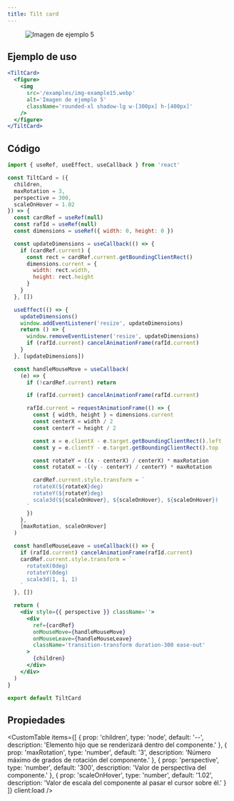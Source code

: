 ```yaml
---
title: Tilt card
---
```



<div className='flex items-center justify-center mx-auto not-prose'>
  <Alert
    title='Pista'
    content='Mueve tu mouse sobre la tarjeta para ver el efecto 3D 🪄.'
    type='default'
    styleVariant='bordered'
    client:load
  />
</div>

<div className='flex items-center justify-center pt-10 pb-20 not-prose'>
  <TiltCard client:load>
    <figure>
      <img
        src='/examples/img-example15.webp'
        alt='Imagen de ejemplo 5'
        className='rounded-xl shadow-lg w-[300px] h-[400px]'
      />
    </figure>
  </TiltCard>
</div>

## Ejemplo de uso

<CodeBlock client:load>

```jsx
<TiltCard>
  <figure>
    <img
      src='/examples/img-example15.webp'
      alt='Imagen de ejemplo 5'
      className='rounded-xl shadow-lg w-[300px] h-[400px]'
    />
  </figure>
</TiltCard>
```

</CodeBlock>

## Código

<CodeBlock client:load>

```jsx
import { useRef, useEffect, useCallback } from 'react'

const TiltCard = ({
  children,
  maxRotation = 3,
  perspective = 300,
  scaleOnHover = 1.02
}) => {
  const cardRef = useRef(null)
  const rafId = useRef(null)
  const dimensions = useRef({ width: 0, height: 0 })

  const updateDimensions = useCallback(() => {
    if (cardRef.current) {
      const rect = cardRef.current.getBoundingClientRect()
      dimensions.current = {
        width: rect.width,
        height: rect.height
      }
    }
  }, [])

  useEffect(() => {
    updateDimensions()
    window.addEventListener('resize', updateDimensions)
    return () => {
      window.removeEventListener('resize', updateDimensions)
      if (rafId.current) cancelAnimationFrame(rafId.current)
    }
  }, [updateDimensions])

  const handleMouseMove = useCallback(
    (e) => {
      if (!cardRef.current) return

      if (rafId.current) cancelAnimationFrame(rafId.current)

      rafId.current = requestAnimationFrame(() => {
        const { width, height } = dimensions.current
        const centerX = width / 2
        const centerY = height / 2

        const x = e.clientX - e.target.getBoundingClientRect().left
        const y = e.clientY - e.target.getBoundingClientRect().top

        const rotateY = ((x - centerX) / centerX) * maxRotation
        const rotateX = -((y - centerY) / centerY) * maxRotation

        cardRef.current.style.transform = `
        rotateX(${rotateX}deg)
        rotateY(${rotateY}deg)
        scale3d(${scaleOnHover}, ${scaleOnHover}, ${scaleOnHover})
      `
      })
    },
    [maxRotation, scaleOnHover]
  )

  const handleMouseLeave = useCallback(() => {
    if (rafId.current) cancelAnimationFrame(rafId.current)
    cardRef.current.style.transform = `
      rotateX(0deg)
      rotateY(0deg)
      scale3d(1, 1, 1)
    `
  }, [])

  return (
    <div style={{ perspective }} className=''>
      <div
        ref={cardRef}
        onMouseMove={handleMouseMove}
        onMouseLeave={handleMouseLeave}
        className='transition-transform duration-300 ease-out'
      >
        {children}
      </div>
    </div>
  )
}

export default TiltCard
```

</CodeBlock>

## Propiedades

<CustomTable
  items={[
    {
      prop: 'children',
      type: 'node',
      default: '--',
      description: 'Elemento hijo que se renderizará dentro del componente.'
    },
    {
      prop: 'maxRotation',
      type: 'number',
      default: '3',
      description: 'Número máximo de grados de rotación del componente.'
    },
    {
      prop: 'perspective',
      type: 'number',
      default: '300',
      description: 'Valor de perspectiva del componente.'
    },
    {
      prop: 'scaleOnHover',
      type: 'number',
      default: '1.02',
      description: 'Valor de escala del componente al pasar el cursor sobre él.'
    }
  ]}
  client:load
/>
